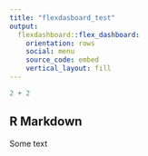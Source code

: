 ```yaml
---
title: "flexdasboard_test"
output: 
  flexdashboard::flex_dashboard:
    orientation: rows
    social: menu
    source_code: embed
    vertical_layout: fill
---
```


```r
2 + 2
```

## R Markdown

Some text
